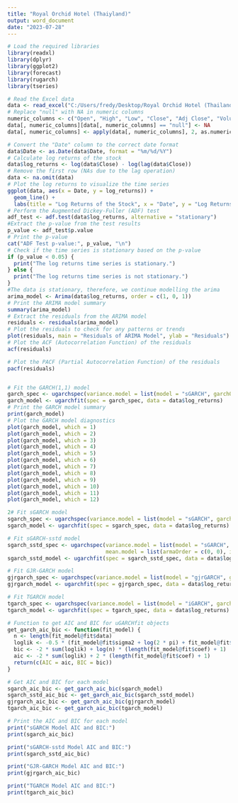 ---
title: "Royal Orchid Hotel (Thaiyland)"
output: word_document
date: "2023-07-28"
---

```{r}
# Load the required libraries
library(readxl)
library(dplyr)
library(ggplot2)
library(forecast)
library(rugarch)
library(tseries)

# Read the Excel data
data <- read_excel("C:/Users/fredy/Desktop/Royal Orchid Hotel (Thailand).xlsx")
# Replace "null" with NA in numeric columns
numeric_columns <- c("Open", "High", "Low", "Close", "Adj Close", "Volume")
data[, numeric_columns][data[, numeric_columns] == "null"] <- NA
data[, numeric_columns] <- apply(data[, numeric_columns], 2, as.numeric)

# Convert the "Date" column to the correct date format
data$Date <- as.Date(data$Date, format = "%m/%d/%Y")
# Calculate log returns of the stock
data$log_returns <- log(data$Close) - log(lag(data$Close))
# Remove the first row (NAs due to the lag operation)
data <- na.omit(data)
# Plot the log returns to visualize the time series
ggplot(data, aes(x = Date, y = log_returns)) +
  geom_line() +
  labs(title = "Log Returns of the Stock", x = "Date", y = "Log Returns")
# Perform the Augmented Dickey-Fuller (ADF) test
adf_test <- adf.test(data$log_returns, alternative = "stationary")
#Extract the p-value from the test results
p_value <- adf_test$p.value
# Print the p-value
cat("ADF Test p-value:", p_value, "\n")
# Check if the time series is stationary based on the p-value
if (p_value < 0.05) {
  print("The log returns time series is stationary.")
} else {
  print("The log returns time series is not stationary.")
}
#The data is stationary, therefore, we continue modelling the arima
arima_model <- Arima(data$log_returns, order = c(1, 0, 1))
# Print the ARIMA model summary
summary(arima_model)
# Extract the residuals from the ARIMA model
residuals <- residuals(arima_model)
# Plot the residuals to check for any patterns or trends
plot(residuals, main = "Residuals of ARIMA Model", ylab = "Residuals")
# Plot the ACF (Autocorrelation Function) of the residuals
acf(residuals)

# Plot the PACF (Partial Autocorrelation Function) of the residuals
pacf(residuals)


# Fit the GARCH(1,1) model
garch_spec <- ugarchspec(variance.model = list(model = "sGARCH", garchOrder = c(1, 1)))
garch_model <- ugarchfit(spec = garch_spec, data = data$log_returns)
# Print the GARCH model summary
print(garch_model)
# Plot the GARCH model diagnostics
plot(garch_model, which = 1)
plot(garch_model, which = 2)
plot(garch_model, which = 3)
plot(garch_model, which = 4)
plot(garch_model, which = 5)
plot(garch_model, which = 6)
plot(garch_model, which = 7)
plot(garch_model, which = 8)
plot(garch_model, which = 9)
plot(garch_model, which = 10)
plot(garch_model, which = 11)
plot(garch_model, which = 12)

2# Fit sGARCH model
sgarch_spec <- ugarchspec(variance.model = list(model = "sGARCH", garchOrder = c(1, 1)))
sgarch_model <- ugarchfit(spec = sgarch_spec, data = data$log_returns)

# Fit sGARCH-sstd model
sgarch_sstd_spec <- ugarchspec(variance.model = list(model = "sGARCH", garchOrder = c(1, 1)),
                               mean.model = list(armaOrder = c(0, 0), include.mean = TRUE, archm = TRUE))
sgarch_sstd_model <- ugarchfit(spec = sgarch_sstd_spec, data = data$log_returns)

# Fit GJR-GARCH model
gjrgarch_spec <- ugarchspec(variance.model = list(model = "gjrGARCH", garchOrder = c(1, 1, 1)))
gjrgarch_model <- ugarchfit(spec = gjrgarch_spec, data = data$log_returns)

# Fit TGARCH model
tgarch_spec <- ugarchspec(variance.model = list(model = "iGARCH", garchOrder = c(1, 1), submodel = NULL, external.regressors = NULL))
tgarch_model <- ugarchfit(spec = tgarch_spec, data = data$log_returns)

# Function to get AIC and BIC for uGARCHfit objects
get_garch_aic_bic <- function(fit_model) {
  n <- length(fit_model@fit$data)
  loglik <- -0.5 * (fit_model@fit$sigma2 + log(2 * pi) + fit_model@fit$residuals^2 / fit_model@fit$sigma2)
  bic <- -2 * sum(loglik) + log(n) * (length(fit_model@fit$coef) + 1)
  aic <- -2 * sum(loglik) + 2 * (length(fit_model@fit$coef) + 1)
  return(c(AIC = aic, BIC = bic))
}

# Get AIC and BIC for each model
sgarch_aic_bic <- get_garch_aic_bic(sgarch_model)
sgarch_sstd_aic_bic <- get_garch_aic_bic(sgarch_sstd_model)
gjrgarch_aic_bic <- get_garch_aic_bic(gjrgarch_model)
tgarch_aic_bic <- get_garch_aic_bic(tgarch_model)

# Print the AIC and BIC for each model
print("sGARCH Model AIC and BIC:")
print(sgarch_aic_bic)

print("sGARCH-sstd Model AIC and BIC:")
print(sgarch_sstd_aic_bic)

print("GJR-GARCH Model AIC and BIC:")
print(gjrgarch_aic_bic)

print("TGARCH Model AIC and BIC:")
print(tgarch_aic_bic)

```
